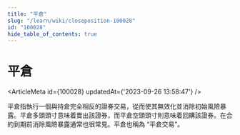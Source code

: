 ```yaml
---
title: "平倉"
slug: "/learn/wiki/closeposition-100028"
id: "100028"
hide_table_of_contents: true
---
```



# 平倉

<ArticleMeta id={100028} updatedAt={'2023-09-26 13:58:47'} />
<div className='border-solid border-b border-t-0 my-4 border-[var(--ifm-color-gray-300)]' />

平倉指執行一個與持倉完全相反的證券交易，從而使其無效化並消除初始風險暴露。平倉多頭頭寸意味着賣出該證券，而平倉空頭頭寸則意味着回購該證券。在合約到期前消除風險暴露通常也很常見。平倉也稱為 “平倉交易”。
